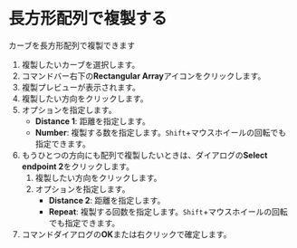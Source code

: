 
# 長方形配列で複製する

カーブを長方形配列で複製できます

<KinouGaiyou shortcut="" command="Rectangular Array" button="コマンドバー右下" />

1. 複製したいカーブを選択します。
2. コマンドバー右下の**Rectangular Array**アイコンをクリックします。
3. 複製プレビューが表示されます。
4. 複製したい方向をクリックします。
5. オプションを指定します。
   - **Distance 1**: 距離を指定します。
   - **Number**: 複製する数を指定します。`Shift`+マウスホイールの回転でも指定できます。
6. もうひとつの方向にも配列で複製したいときは、ダイアログの**Select endpoint 2**をクリックします。
    1. 複製したい方向をクリックします。
    2. オプションを指定します。
         - **Distance 2**: 距離を指定します。
         - **Repeat**: 複製する回数を指定します。`Shift`+マウスホイールの回転でも指定できます。
7. コマンドダイアログの**OK**または右クリックで確定します。


